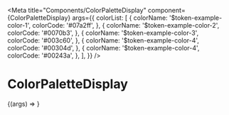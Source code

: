 
<Meta
  title="Components/ColorPaletteDisplay"
  component={ColorPaletteDisplay}
  args={{
    colorList: [
      {
        colorName: '$token-example-color-1',
        colorCode: '#07a2ff',
      },
      {
        colorName: '$token-example-color-2',
        colorCode: '#0070b3',
      },
      {
        colorName: '$token-example-color-3',
        colorCode: '#003c60',
      },
      {
        colorName: '$token-example-color-4',
        colorCode: '#00304d',
      },
      {
        colorName: '$token-example-color-4',
        colorCode: '#00243a',
      },
    ],
  }}
/>

# ColorPaletteDisplay

<Canvas>
  <Story name="ColorPaletteDisplay">
    {(args) => <ColorPaletteDisplay {...args} />}
  </Story>
</Canvas>

